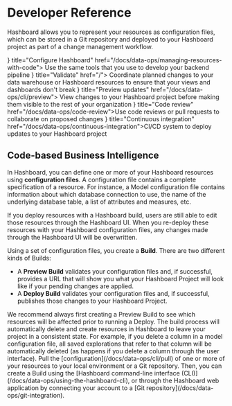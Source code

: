 
# Developer Reference

Hashboard allows you to represent your resources as configuration files, which can be stored in a Git repository and deployed to your Hashboard project as part of a change management workflow.

<Cards num={2}>
  <Card icon= {<Send {...iconProps} />}  title="Configure Hashboard" href="/docs/data-ops/managing-resources-with-code">
    Use the same tools that you use to develop your backend pipeline
  </Card>
  <Card icon={<CheckCircle {...iconProps} />} title="Validate" href="/">
    Coordinate planned changes to your data warehouse or Hashboard resources to ensure that your views and dashboards don't break
  </Card>
  <Card icon= {<ScreenShare {...iconProps} />} title="Preview updates" href="/docs/data-ops/cli/preview">
    View changes to your Hashboard project before making them visible to the rest of your organization
  </Card>
  <Card icon= {<Users {...iconProps} />} title="Code review" href="/docs/data-ops/code-review">Use code reviews or pull requests to collaborate on proposed changes</Card>
  <Card icon= {<RefreshCcw {...iconProps} />} title="Continuous integration" href="/docs/data-ops/continuous-integration">CI/CD system to deploy updates to your Hashboard project</Card>
</Cards>


## Code-based Business Intelligence

In Hashboard, you can define one or more of your Hashboard resources using **configuration files**. A configuration file contains a complete specification of a resource. For instance, a Model configuration file contains information about which database connection to use, the name of the underlying database table, a list of attributes and measures, etc.

If you deploy resources with a Hashboard build, users are still able to edit those resources through the Hashboard UI. When you re-deploy these resources with your Hashboard configuration files, any changes made through the Hashboard UI will be overwritten.

Using a set of configuration files, you create a **Build**. There are two different kinds of Builds:

- A **Preview Build** validates your configuration files and, if successful, provides a URL that will show you what your Hashboard Project will look like if your pending changes are applied.
- A **Deploy Build** validates your configuration files and, if successful, publishes those changes to your Hashboard Project.

<Callout type="warning">
  We recommend always first creating a Preview Build to see which resources will
  be affected prior to running a Deploy. The build process will automatically
  delete and create resources in Hashboard to leave your project in a consistent
  state. For example, if you delete a column in a model configuration file, all
  saved explorations that refer to that column will be automatically deleted (as
  happens if you delete a column through the user interface).  Pull the [configuration](/docs/data-ops/cli/pull) of one
  or more of your resources to your local environment or a Git repository. Then,
  you can create a Build using the [Hashboard command-line interface
  (CLI)](/docs/data-ops/using-the-hashboard-cli), or through the Hashboard web
  application by connecting your account to a [Git
  repository](/docs/data-ops/git-integration).
</Callout>
